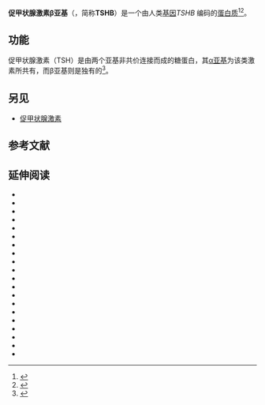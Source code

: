 {{PBB|geneid=7252}}

'''促甲状腺激素β亚基'''（{{lang-en|Thyroid stimulating hormone, beta}}，简称'''TSHB'''）是一个由人类[[基因|基因]]''TSHB'' 编码的[[蛋白质|蛋白质]]<ref name="pmid2457586">{{cite journal | author = Wondisford FE, Radovick S, Moates JM, Usala SJ, Weintraub BD | title = Isolation and characterization of the human thyrotropin beta-subunit gene. Differences in gene structure and promoter function from murine species | journal = J. Biol. Chem. | volume = 263 | issue = 25 | pages = 12538–42 | date = September 1988 | pmid = 2457586 | doi =  | url = http://www.jbc.org/cgi/pmidlookup?view=long&pmid=2457586 | access-date = 2014-03-29 | archive-date = 2020-04-25 | archive-url = https://web.archive.org/web/20200425100748/https://www.jbc.org/content/263/25/12538.long | dead-url = yes }}</ref><ref name="pmid3243440">{{cite journal | author = Tatsumi K, Hayashizaki Y, Hiraoka Y, Miyai K, Matsubara K | title = The structure of the human thyrotropin beta-subunit gene | journal = Gene | volume = 73 | issue = 2 | pages = 489–97 |date=December 1988 | pmid = 3243440 | doi = 10.1016/0378-1119(88)90513-6| url =  }}</ref>。

== 功能 ==
促甲状腺激素（TSH）是由两个亚基非共价连接而成的糖蛋白，其[[糖蛋白激素α亚基|α亚基]]为该类激素所共有，而β亚基则是独有的<ref name="entrez">{{cite web  | title = Entrez Gene: TSHB  | url = http://www.ncbi.nlm.nih.gov/sites/entrez?Db=gene&Cmd=ShowDetailView&TermToSearch=7252  | accessdate =   | archive-date = 2010-04-12  | archive-url = https://web.archive.org/web/20100412223226/http://www.ncbi.nlm.nih.gov/sites/entrez?Db=gene&Cmd=ShowDetailView&TermToSearch=7252  | dead-url = no  }}</ref>。

==另见==
* [[促甲状腺激素|促甲状腺激素]]

== 参考文献 ==
{{Reflist}}

==延伸阅读==
{{refbegin | 2}}
*{{cite journal  |author=Bonomi M, Proverbio MC, Weber G, ''et al.'' |title=Hyperplastic pituitary gland, high serum glycoprotein hormone alpha-subunit, and variable circulating thyrotropin (TSH) levels as hallmark of central hypothyroidism due to mutations of the TSH beta gene. |journal=J. Clin. Endocrinol. Metab. |volume=86 |issue= 4 |pages= 1600–4 |year= 2001 |pmid= 11297590 |doi=10.1210/jc.86.4.1600  }}
*{{cite journal  |author=Vuissoz JM, DeladoÃ«y J, Buyukgebiz A, ''et al.'' |title=New autosomal recessive mutation of the TSH-beta subunit gene causing central isolated hypothyroidism. |journal=J. Clin. Endocrinol. Metab. |volume=86 |issue= 9 |pages= 4468–71 |year= 2001 |pmid= 11549695 |doi=10.1210/jc.86.9.4468  }}
*{{cite journal  |author=Karges B, LeHeup B, Schoenle E, ''et al.'' |title=Compound heterozygous and homozygous mutations of the TSHbeta gene as a cause of congenital central hypothyroidism in Europe. |journal=Horm. Res. |volume=62 |issue= 3 |pages= 149–55 |year= 2004 |pmid= 15297803 |doi= 10.1159/000080071 }}
*{{cite journal  |author=Kabadi UM, Premachandra BN |title=Serum thyrotropin in Graves' disease: a more reliable index of circulating thyroid-stimulating immunoglobulin level than thyroid function? |journal=Endocr Pract |volume=13 |issue= 6 |pages= 615–9 |year= 2007 |pmid= 17954417 |doi=  }}
*{{cite journal  |author=Miyai S, Yoshimura S, Iwasaki Y, ''et al.'' |title=Induction of GH, PRL, and TSH beta mRNA by transfection of Pit-1 in a human pituitary adenoma-derived cell line. |journal=Cell Tissue Res. |volume=322 |issue= 2 |pages= 269–77 |year= 2005 |pmid= 16133148 |doi= 10.1007/s00441-005-0033-z }}
*{{cite journal  |author=Pierce JG |title=Eli Lilly lecture. The subunits of pituitary thyrotropin--their relationship to other glycoprotein hormones. |url=https://archive.org/details/sim_endocrinology_1971-12_89_6/page/1331 |journal=Endocrinology |volume=89 |issue= 6 |pages= 1331–44 |year= 1971 |pmid= 5002675 |doi=10.1210/endo-89-6-1331  }}
*{{cite journal  |author=Atzmon G, Barzilai N, Surks MI, Gabriely I |title=Genetic Predisposition to Elevated Serum Thyrotropin Is Associated with Exceptional Longevity |journal=J. Clin. Endocrinol. Metab. |volume=94 |issue= 12 |pages= 4768–75 |year= 2009 |pmid= 19837933 |doi= 10.1210/jc.2009-0808  |pmc=2795660 }}
*{{cite journal  |author=Landa I, Ruiz-Llorente S, Montero-Conde C, ''et al.'' |title=The Variant rs1867277 in FOXE1 Gene Confers Thyroid Cancer Susceptibility through the Recruitment of USF1/USF2 Transcription Factors |journal=PLoS Genet. |volume=5 |issue= 9 |pages= e1000637 |year= 2009 |pmid= 19730683 |doi= 10.1371/journal.pgen.1000637  |pmc=2727793  |editor1-last=Gibson  |editor1-first=Greg }}
*{{cite journal  |author=Pohlenz J, Dumitrescu A, Aumann U, ''et al.'' |title=Congenital secondary hypothyroidism caused by exon skipping due to a homozygous donor splice site mutation in the TSHbeta-subunit gene |journal=J. Clin. Endocrinol. Metab. |volume=87 |issue= 1 |pages= 336–9 |year= 2002 |pmid= 11788671 |doi=10.1210/jc.87.1.336  }}
*{{cite journal  |author=Miyoshi I, Kasai N, Hayashizaki Y |title=[Structure and regulation of human thyroid-stimulating hormone (TSH) gene] |journal=Nippon Rinsho |volume=52 |issue= 4 |pages= 940–7 |year= 1994 |pmid= 8196184 |doi=  }}
*{{cite journal  |author=Borck G, Topaloglu AK, Korsch E, ''et al.'' |title=Four new cases of congenital secondary hypothyroidism due to a splice site mutation in the thyrotropin-beta gene: phenotypic variability and founder effect |journal=J. Clin. Endocrinol. Metab. |volume=89 |issue= 8 |pages= 4136–41 |year= 2004 |pmid= 15292359 |doi= 10.1210/jc.2004-0494 }}
*{{cite journal  |author=Comings DE, Gade-Andavolu R, Gonzalez N, ''et al.'' |title=A multivariate analysis of 59 candidate genes in personality traits: the temperament and character inventory |journal=Clin. Genet. |volume=58 |issue= 5 |pages= 375–85 |year= 2000 |pmid= 11140838 |doi=10.1034/j.1399-0004.2000.580508.x  }}
*{{cite journal  |author=Gerhard DS, Wagner L, Feingold EA, ''et al.'' |title=The Status, Quality, and Expansion of the NIH Full-Length cDNA Project: The Mammalian Gene Collection (MGC) |journal=Genome Res. |volume=14 |issue= 10B |pages= 2121–7 |year= 2004 |pmid= 15489334 |doi= 10.1101/gr.2596504  |pmc=528928 }}
*{{cite journal  |author=Clark AG, Glanowski S, Nielsen R, ''et al.'' |title=Inferring nonneutral evolution from human-chimp-mouse orthologous gene trios |journal=Science |volume=302 |issue= 5652 |pages= 1960–3 |year= 2003 |pmid= 14671302 |doi= 10.1126/science.1088821 }}
*{{cite journal  |author=Loinder K, Söderström M |title=An LXXLL motif in nuclear receptor corepressor mediates ligand-induced repression of the thyroid stimulating hormone-beta gene |journal=J. Steroid Biochem. Mol. Biol. |volume=97 |issue= 4 |pages= 322–7 |year= 2005 |pmid= 16216492 |doi= 10.1016/j.jsbmb.2005.06.031 }}
*{{cite journal  |author=Luttrell LM |title=Reviews in molecular biology and biotechnology: transmembrane signaling by G protein-coupled receptors |journal=Mol. Biotechnol. |volume=39 |issue= 3 |pages= 239–64 |year= 2008 |pmid= 18240029 |doi= 10.1007/s12033-008-9031-1 }}
*{{cite journal  |author=Strausberg RL, Feingold EA, Grouse LH, ''et al.'' |title=Generation and initial analysis of more than 15,000 full-length human and mouse cDNA sequences |journal=Proc. Natl. Acad. Sci. U.S.A. |volume=99 |issue= 26 |pages= 16899–903 |year= 2002 |pmid= 12477932 |doi= 10.1073/pnas.242603899  |pmc=139241 }}
*{{cite journal  |author=Brumm H, Pfeufer A, Biebermann H, ''et al.'' |title=Congenital central hypothyroidism due to homozygous thyrotropin beta 313 Delta T mutation is caused by a Founder effect |journal=J. Clin. Endocrinol. Metab. |volume=87 |issue= 10 |pages= 4811–6 |year= 2002 |pmid= 12364478 |doi=10.1210/jc.2002-020297  }}
*{{cite journal  |author=Benhadi N, Wiersinga WM, Reitsma JB, ''et al.'' |title=Higher maternal TSH levels in pregnancy are associated with increased risk for miscarriage, fetal or neonatal death |journal=Eur. J. Endocrinol. |volume=160 |issue= 6 |pages= 985–91 |year= 2009 |pmid= 19273570 |doi= 10.1530/EJE-08-0953 }}
*{{cite journal  |author=Schaefer JS, Klein JR |title=A novel thyroid stimulating hormone β-subunit isoform in human pituitary, peripheral blood leukocytes, and thyroid |journal=Gen. Comp. Endocrinol. |volume=162 |issue= 3 |pages= 241–4 |year= 2009 |pmid= 19364510 |doi= 10.1016/j.ygcen.2009.04.006  |pmc=2689139 }}
{{refend}}
{{NLM content}}
{{激素}}